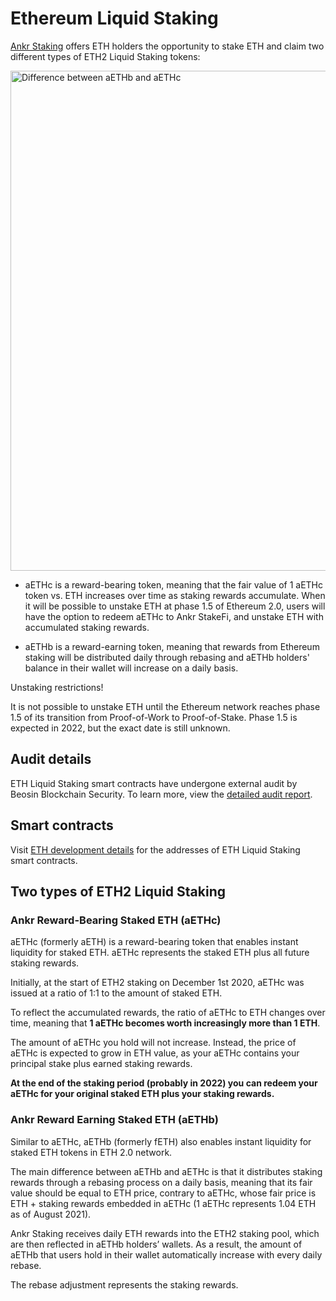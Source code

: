 
# Ethereum Liquid Staking 

[Ankr Staking](https://www.ankr.com/staking/) offers ETH holders the opportunity to stake ETH and claim two different types of ETH2 Liquid Staking tokens:

<img src="/docs/aethb-aethc-difference.jpeg" alt="Difference between aETHb and aETHc" class="responsive-pic" width="800" />

* aETHc is a reward-bearing token, meaning that the fair value of 1 aETHc token vs. ETH increases over time as staking rewards accumulate. When it will be possible to unstake ETH at phase 1.5 of Ethereum 2.0, users will have the option to redeem aETHc to Ankr StakeFi, and unstake ETH with accumulated staking rewards.

* aETHb is a reward-earning token, meaning that rewards from Ethereum staking will be distributed daily through rebasing and aETHb holders' balance in their wallet will increase on a daily basis.
 
<Callout type="warning" emoji="❗">
Unstaking restrictions!

It is not possible to unstake ETH until the Ethereum network reaches phase 1.5 of its transition from Proof-of-Work to Proof-of-Stake. Phase 1.5 is expected in 2022, but the exact date is still unknown.
</Callout>

## Audit details

ETH Liquid Staking smart contracts have undergone external audit by Beosin Blockchain Security. 
To learn more, view the [detailed audit report](https://assets.ankr.com/files/stkr_smart_contract_auditing_report.pdf).

## Smart contracts

Visit [ETH development details](/staking/liquid-staking/eth/staking-mechanics#smart-contracts) for the addresses of ETH Liquid Staking smart contracts. 


## Two types of ETH2 Liquid Staking

### Ankr Reward-Bearing Staked ETH (aETHc)

aETHc (formerly aETH) is a reward-bearing token that enables instant liquidity for staked ETH. aETHc represents the staked ETH plus all future staking rewards.

Initially, at the start of ETH2 staking on December 1st 2020, aETHc was issued at a ratio of 1:1 to the amount of staked ETH.

To reflect the accumulated rewards, the ratio of aETHc to ETH changes over time, meaning that **1 aETHc becomes worth increasingly more than 1 ETH**.

The amount of aETHc you hold will not increase. Instead, the price of aETHc is expected to grow in ETH value, as your aETHc contains your principal stake plus earned staking rewards.

**At the end of the staking period (probably in 2022) you can redeem your aETHc for your original staked ETH plus your staking rewards.**


### Ankr Reward Earning Staked ETH (aETHb)

Similar to aETHc, aETHb (formerly fETH) also enables instant liquidity for staked ETH tokens in ETH 2.0 network.

The main difference between aETHb and aETHc is that it distributes staking rewards through a rebasing process on a daily basis, meaning that its fair value should be equal to ETH price, contrary to aETHc, whose fair price is ETH + staking rewards embedded in aETHc (1 aETHc represents 1.04 ETH as of August 2021).

Ankr Staking receives daily ETH rewards into the ETH2 staking pool, which are then reflected in aETHb holders’ wallets. As a result, the amount of aETHb that users hold in their wallet automatically increase with every daily rebase.

The rebase adjustment represents the staking rewards.
